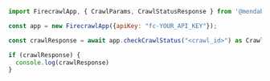 ```javascript
import FirecrawlApp, { CrawlParams, CrawlStatusResponse } from '@mendable/firecrawl-js';

const app = new FirecrawlApp({apiKey: "fc-YOUR_API_KEY"});

const crawlResponse = await app.checkCrawlStatus("<crawl_id>") as CrawlStatusResponse;

if (crawlResponse) {
  console.log(crawlResponse)
}
```